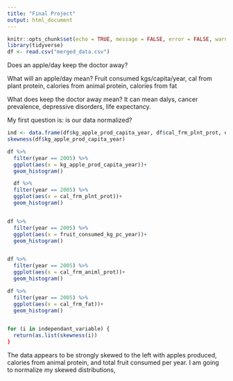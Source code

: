 ```yaml
---
title: "Final Project"
output: html_document
---
```


```r
knitr::opts_chunk$set(echo = TRUE, message = FALSE, error = FALSE, warning = FALSE)
library(tidyverse)
df <- read.csv("merged_data.csv")
```

Does an apple/day keep the doctor away?
  
  What will an apple/day mean?
  Fruit consumed kgs/capita/year, cal from plant protein, calories from animal protein, calories from fat
  
  What does keep the doctor away mean? 
  It can mean dalys, cancer prevalence, depressive disorders, life expectancy.
  
My first question is: is our data normalized? 

```r
ind <- data.frame(df$kg_apple_prod_capita_year, df$cal_frm_plnt_prot, df$fruit_consumed_kg_pc_year, df$cal_frm_animl_prot, df$cal_frm_fat)
skewness(df$kg_apple_prod_capita_year)
```



```r
df %>% 
  filter(year == 2005) %>% 
  ggplot(aes(x = kg_apple_prod_capita_year))+
  geom_histogram()

  df %>% 
  filter(year == 2005) %>% 
  ggplot(aes(x = cal_frm_plnt_prot))+
  geom_histogram()


df %>% 
  filter(year == 2005) %>% 
  ggplot(aes(x = fruit_consumed_kg_pc_year))+
  geom_histogram()


df %>% 
  filter(year == 2005) %>% 
  ggplot(aes(x = cal_frm_animl_prot))+
  geom_histogram()

df %>% 
  filter(year == 2005) %>% 
  ggplot(aes(x = cal_frm_fat))+
  geom_histogram()


for (i in independant_variable) {
  return(as.list(skewness(i))
}
```
The data appears to be strongly skewed to the left with apples produced, calories from animal protein, and total fruit consumed per year. I am going to normalize my skewed distributions, 

